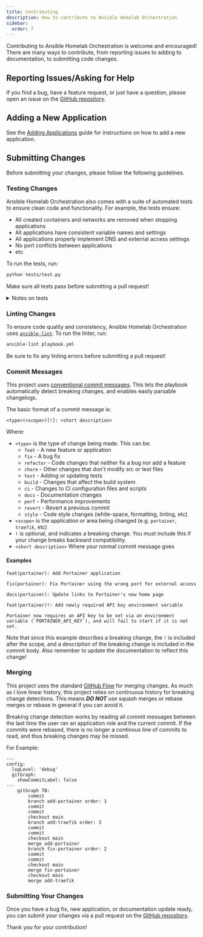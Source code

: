 ```yaml
---
title: Contributing
description: How to contribute to Ansible Homelab Orchestration
sidebar:
  order: 7
---
```


Contributing to Ansible Homelab Orchestration is welcome and encouraged!
There are many ways to contribute, from reporting issues to adding to documentation, to submitting code changes.

## Reporting Issues/Asking for Help

If you find a bug, have a feature request, or just have a question, please open an issue on the [GitHub repository](https://github.com/Dylancyclone/ansible-homelab-orchestration/issues/new/choose).

## Adding a New Application

See the [Adding Applications](../guides/adding-applications/) guide for instructions on how to add a new application.

## Submitting Changes

Before submitting your changes, please follow the following guidelines.

### Testing Changes

Ansible Homelab Orchestration also comes with a suite of automated tests to ensure clean code and functionality.
For example, the tests ensure:

- All created containers and networks are removed when stopping applications
- All applications have consistent variable names and settings
- All applications properly implement DNS and external access settings
- No port conflicts between applications
- etc

To run the tests, run:

```bash
python tests/test.py
```

Make sure all tests pass before submitting a pull request!

<details>
	<summary>Notes on tests</summary>
	In order to allow the tests to run without any dependencies, the tests are written
	from scratch instead of using a testing framework like `pytest`. I am aware this
	might not be the cleanest solution, but since 90% of the tests are parsing YAML
	files as opposed to testing functionality (since this is an Ansible playbook, and
	doesn't have much "code" to speak of), I felt this was the best approach. I am
	open to changing this though if a better solution comes up.
</details>

### Linting Changes

To ensure code quality and consistency, Ansible Homelab Orchestration uses [`ansible-lint`](https://github.com/ansible/ansible-lint).
To run the linter, run:

```bash
ansible-lint playbook.yml
```

Be sure to fix any linting errors before submitting a pull request!

### Commit Messages

This project uses [conventional commit messages](https://www.conventionalcommits.org/en/v1.0.0/).
This lets the playbook automatically detect breaking changes, and enables easily parsable changelogs.

The basic format of a commit message is:

```
<type>(<scope>)[!]: <short description>
```

Where:

- `<type>` is the type of change being made. This can be:
  - `feat` - A new feature or application
  - `fix` - A bug fix
  - `refactor` - Code changes that neither fix a bug nor add a feature
  - `chore` - Other changes that don't modify src or test files
  - `test` - Adding or updating tests
  - `build` - Changes that affect the build system
  - `ci` - Changes to CI configuration files and scripts
  - `docs` - Documentation changes
  - `perf` - Performance improvements
  - `revert` - Revert a previous commit
  - `style` - Code style changes (white-space, formatting, linting, etc)
- `<scope>` is the application or area being changed (e.g. `portainer`, `traefik`, etc)
- `!` is optional, and indicates a breaking change. You must include this if your change breaks backward compatibility.
- `<short description>` Where your normal commit message goes

#### Examples

```
feat(portainer): Add Portainer application
```

```
fix(portainer): Fix Portainer using the wrong port for external access
```

```
docs(portainer): Update links to Portainer's new home page
```

```
feat(portainer)!: Add newly required API key environment variable

Portainer now requires an API key to be set via an environment variable (`PORTAINER_API_KEY`), and will fail to start if it is not set.
```

Note that since this example describes a breaking change, the `!` is included after the scope, and a description of the breaking change is included in the commit body.
Also remember to update the documentation to reflect this change!

### Merging

This project uses the standard [GitHub Flow](https://docs.github.com/en/get-started/using-github/github-flow) for merging changes.
As much as I love linear history, this project relies on continuous history for breaking change detections.
This means **_DO NOT_** use squash merges or rebase merges or rebase in general if you can avoid it.

Breaking change detection works by reading all commit messages between the last time the user ran an application role and the current commit.
If the commits were rebased, there is no longer a continous line of commits to read, and thus breaking changes may be missed.

For Example:

```mermaid
---
config:
  logLevel: 'debug'
  gitGraph:
    showCommitLabel: false
---
	gitGraph TB:
		commit
		branch add-portainer order: 1
		commit
		commit
		checkout main
		branch add-traefik order: 3
		commit
		commit
		checkout main
		merge add-portainer
		branch fix-portainer order: 2
		commit
		commit
		checkout main
		merge fix-portainer
		checkout main
		merge add-traefik

```

### Submitting Your Changes

Once you have a bug fix, new application, or documentation update ready, you can submit your changes via a pull request on the [GitHub repository](https://github.com/Dylancyclone/ansible-homelab-orchestration).

Thank you for your contribution!
